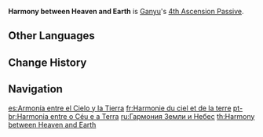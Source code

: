 {{Talent Infobox
|image         = Talent Harmony between Heaven and Earth.png
|character     = Ganyu
|type          = 4th Ascension Passive
|info          = [[Celestial Shower]] grants a 20% {{Color|Cryo|Cryo DMG Bonus}} to active members in the [[AoE]].
|utility1      = Cryo DMG Bonus
|utility2      = AoE
}}
'''Harmony between Heaven and Earth''' is [[Ganyu]]'s [[4th Ascension Passive]].

==Other Languages==
{{Other Languages
|en      = Harmony between Heaven and Earth
|zhs     = 天地交泰
|zhs_rm  = Tiāndì Jiāo Tài
|zht     = 天地交泰
|zht_rm  = Tiāndì Jiāo Tài
|zh_tl   = 
|ja      = 天地安泰
|ja_rm   = Tenchi Antei{{Assumed}}
|ja_tl   = Peace Between Heaven and Earth
|ko      = 천지교태
|ko_rm   = Cheonji Gyotae
|ko_tl   = Harmony between Heaven and Earth
|es      = Armonía entre el Cielo y la Tierra
|es_tl   = Harmony between Heaven and Earth
|fr      = Harmonie du ciel et de la terre
|fr_tl   = Harmony of Heaven and Earth
|ru      = Гармония Земли и Небес
|ru_tl   = Harmony of Earth and Heaven
|th      = Harmony between Heaven and Earth
|vi      = Thiên Địa Giao Hòa
|vi_tl   = 
|de      = Frieden zwischen Himmel und Erde
|de_tl   = Peace between Heaven and Earth
|id      = Harmony between Heaven and Earth
|pt      = Harmonia entre o Céu e a Terra
|pt_tl   = Harmony between the Heaven and the Earth
|tr      = Yerin ve Göğün Uyumu
|tr_tl   = 
|it      = Armonia tra cielo e terra
|it_tl   = Harmony Between Sky and Earth
|it_note = ''Cielo'' "Sky" can also refer to Heaven.
}}

==Change History==
{{Change History|1.2}}
{{Clr}}
==Navigation==
{{Talent Navbox|Ganyu}}

[[es:Armonía entre el Cielo y la Tierra]]
[[fr:Harmonie du ciel et de la terre]]
[[pt-br:Harmonia entre o Céu e a Terra]]
[[ru:Гармония Земли и Небес]]
[[th:Harmony between Heaven and Earth]]